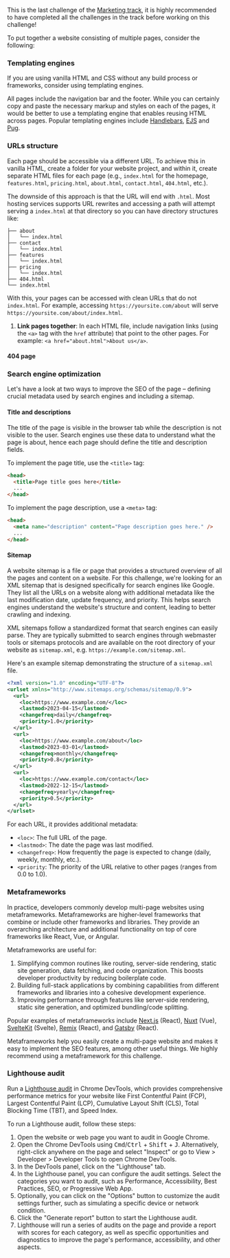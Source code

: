 This is the last challenge of the [Marketing track](/projects/tracks/marketing), it is highly recommended to have completed all the challenges in the track before working on this challenge!

To put together a website consisting of multiple pages, consider the following:

### Templating engines

If you are using vanilla HTML and CSS without any build process or frameworks, consider using templating engines.

All pages include the navigation bar and the footer. While you can certainly copy and paste the necessary markup and styles on each of the pages, it would be better to use a templating engine that enables reusing HTML across pages. Popular templating engines include [Handlebars](https://handlebarsjs.com/), [EJS](https://ejs.co/) and [Pug](https://pugjs.org/api/getting-started.html).

### URLs structure

Each page should be accessible via a different URL. To achieve this in vanilla HTML, create a folder for your website project, and within it, create separate HTML files for each page (e.g., `index.html` for the homepage, `features.html`, `pricing.html`, `about.html`, `contact.html`, `404.html`, etc.).

The downside of this approach is that the URL will end with `.html`. Most hosting services supports URL rewrites and accessing a path will attempt serving a `index.html` at that directory so you can have directory structures like:

```
├── about
│   └── index.html
├── contact
│   └── index.html
├── features
│   └── index.html
├── pricing
│   └── index.html
├── 404.html
└── index.html
```

With this, your pages can be accessed with clean URLs that do not `index.html`. For example, accessing `https://yoursite.com/about` will serve `https://yoursite.com/about/index.html`.

1. **Link pages together**: In each HTML file, include navigation links (using the `<a>` tag with the `href` attribute) that point to the other pages. For example: `<a href="about.html">About us</a>`.

#### 404 page

### Search engine optimization

Let's have a look at two ways to improve the SEO of the page – defining crucial metadata used by search engines and including a sitemap.

#### Title and descriptions

The title of the page is visible in the browser tab while the description is not visible to the user. Search engines use these data to understand what the page is about, hence each page should define the title and description fields.

To implement the page title, use the `<title>` tag:

```html
<head>
  <title>Page title goes here</title>
  ...
</head>
```

To implement the page description, use a `<meta>` tag:

```html
<head>
  <meta name="description" content="Page description goes here." />
  ...
</head>
```

#### Sitemap

A website sitemap is a file or page that provides a structured overview of all the pages and content on a website. For this challenge, we're looking for an XML sitemap that is designed specifically for search engines like Google. They list all the URLs on a website along with additional metadata like the last modification date, update frequency, and priority. This helps search engines understand the website's structure and content, leading to better crawling and indexing.

XML sitemaps follow a standardized format that search engines can easily parse. They are typically submitted to search engines through webmaster tools or sitemaps protocols and are available on the root directory of your website as `sitemap.xml`, e.g. `https://example.com/sitemap.xml`.

Here's an example sitemap demonstrating the structure of a `sitemap.xml` file.

```xml
<?xml version="1.0" encoding="UTF-8"?>
<urlset xmlns="http://www.sitemaps.org/schemas/sitemap/0.9">
  <url>
    <loc>https://www.example.com/</loc>
    <lastmod>2023-04-15</lastmod>
    <changefreq>daily</changefreq>
    <priority>1.0</priority>
  </url>
  <url>
    <loc>https://www.example.com/about</loc>
    <lastmod>2023-03-01</lastmod>
    <changefreq>monthly</changefreq>
    <priority>0.8</priority>
  </url>
  <url>
    <loc>https://www.example.com/contact</loc>
    <lastmod>2022-12-15</lastmod>
    <changefreq>yearly</changefreq>
    <priority>0.5</priority>
  </url>
</urlset>
```

For each URL, it provides additional metadata:

- `<loc>`: The full URL of the page.
- `<lastmod>`: The date the page was last modified.
- `<changefreq>`: How frequently the page is expected to change (daily, weekly, monthly, etc.).
- `<priority`: The priority of the URL relative to other pages (ranges from 0.0 to 1.0).

### Metaframeworks

In practice, developers commonly develop multi-page websites using metaframeworks. Metaframeworks are higher-level frameworks that combine or include other frameworks and libraries. They provide an overarching architecture and additional functionality on top of core frameworks like React, Vue, or Angular.

Metaframeworks are useful for:

1. Simplifying common routines like routing, server-side rendering, static site generation, data fetching, and code organization. This boosts developer productivity by reducing boilerplate code.
2. Building full-stack applications by combining capabilities from different frameworks and libraries into a cohesive development experience.
3. Improving performance through features like server-side rendering, static site generation, and optimized bundling/code splitting.

Popular examples of metaframeworks include [Next.js](https://nextjs.org/) (React), [Nuxt](https://nuxt.com/) (Vue), [SvelteKit](https://kit.svelte.dev/) (Svelte), [Remix](https://remix.run/) (React), and [Gatsby](https://www.gatsbyjs.com/) (React).

Metaframeworks help you easily create a multi-page website and makes it easy to implement the SEO features, among other useful things. We highly recommend using a metaframework for this challenge.

### Lighthouse audit

Run a [Lighthouse audit](https://developer.chrome.com/docs/lighthouse) in Chrome DevTools, which provides comprehensive performance metrics for your website like First Contentful Paint (FCP), Largest Contentful Paint (LCP), Cumulative Layout Shift (CLS), Total Blocking Time (TBT), and Speed Index.

To run a Lighthouse audit, follow these steps:

1. Open the website or web page you want to audit in Google Chrome.
2. Open the Chrome DevTools using <kbd>Cmd</kbd>/<kbd>Ctrl</kbd> + <kbd>Shift</kbd> + <kbd>J</kbd>. Alternatively, right-click anywhere on the page and select "Inspect" or go to View > Developer > Developer Tools to open Chrome DevTools.
3. In the DevTools panel, click on the "Lighthouse" tab.
4. In the Lighthouse panel, you can configure the audit settings. Select the categories you want to audit, such as Performance, Accessibility, Best Practices, SEO, or Progressive Web App.
5. Optionally, you can click on the "Options" button to customize the audit settings further, such as simulating a specific device or network condition.
6. Click the "Generate report" button to start the Lighthouse audit.
7. Lighthouse will run a series of audits on the page and provide a report with scores for each category, as well as specific opportunities and diagnostics to improve the page's performance, accessibility, and other aspects.
